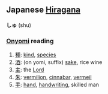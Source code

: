 == Japanese [[Hiragana]] ==                                          
'''しゅ''' (shu)

===[[Onyomi]] reading===
# [[種]]: [[kind]], [[species]]
# [[酒]]: (on yomi, suffix) [[sake]], rice wine
# [[主]]: the [[Lord]]
# [[朱]]: [[vermilion]], [[cinnabar]], [[vermeil]]
# [[手]]: [[hand]], [[handwriting]], skilled man